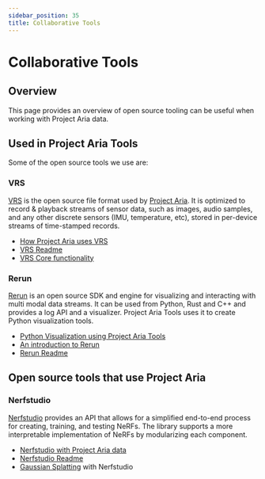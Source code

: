 ```yaml
---
sidebar_position: 35
title: Collaborative Tools
---
```


# Collaborative Tools

## Overview

This page provides an overview of open source tooling can be useful when working with Project Aria data.

## Used in Project Aria Tools

Some of the open source tools we use are:

### VRS

[VRS](https://github.com/facebookresearch/vrs) is the open source file format used by [Project Aria](https://projectaria.com). It is optimized to record & playback streams of sensor data, such as images, audio samples, and any other discrete sensors (IMU, temperature, etc), stored in per-device streams of time-stamped records.

* [How Project Aria uses VRS](/data_formats/aria_vrs/aria_vrs.mdx)
* [VRS Readme](https://github.com/facebookresearch/vrs)
* [VRS Core functionality](https://github.com/facebookresearch/vrs/tree/main/vrs)


### Rerun

[Rerun](https://www.rerun.io/) is an open source SDK and engine for visualizing and interacting with multi modal data streams. It can be used from Python, Rust and C++ and provides a log API and a visualizer. Project Aria Tools uses it to create Python visualization tools.

* [Python Visualization using Project Aria Tools](/data_utilities/visualization/visualization_python.mdx)
* [An introduction to Rerun](https://facebookresearch.github.io/projectaria_tools/docs/data_utilities/visualization/visualization_python#an-introduction-to-rerun)
* [Rerun Readme](https://github.com/rerun-io/rerun/)


## Open source tools that use Project Aria

### Nerfstudio

[Nerfstudio](https://docs.nerf.studio/) provides an API that allows for a simplified end-to-end process for creating, training, and testing NeRFs. The library supports a more interpretable implementation of NeRFs by modularizing each component.

* [Nerfstudio with Project Aria data](https://docs.nerf.studio/quickstart/custom_dataset.html#aria)
* [Nerfstudio Readme](https://github.com/nerfstudio-project/nerfstudio/)
* [Gaussian Splatting](https://docs.nerf.studio/nerfology/methods/splat.html) with Nerfstudio
